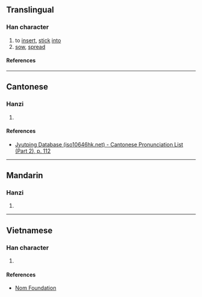 {{character info/new}}
==Translingual==

===Han character===
{{Han char|rn=64|rad=手|as=05|sn=8|four=|canj=QP|ids=⿰扌心}}

# to [[insert]], [[stick]] [[into]]
# [[sow]], [[spread]]

====References====
{{Han ref|kx=0421.010|dkj=11875|hdz=31844.050|uh=628B}}

----

==Cantonese==

===Hanzi===
{{yue-hanzi|jyut=[[cam3]]|y=cham3}}

# {{rfdef|yue|sort=手05}}

====References====
* [http://www.iso10646hk.net/jp/document/download.jsp Jyutping Database (iso10646hk.net) - Cantonese Pronunciation List (Part 2), p. 112]

----

==Mandarin==

===Hanzi===
{{cmn-hanzi|pin=[[qìn]] ([[qin4]]), [[shèn]] ([[shen4]])|wg=ch'in<sup>4</sup>, shen<sup>4</sup>}}

# {{rfdef|cmn|sort=手05}}

----

==Vietnamese==

===Han character===
{{vi-readings|rs=手05|reading=[[tóm]], [[tùm]]}}

# {{rfdef|vi|sort=手05}}

====References====
* [http://nomfoundation.org/common/nom_details.php?codepoint=628b Nom Foundation]